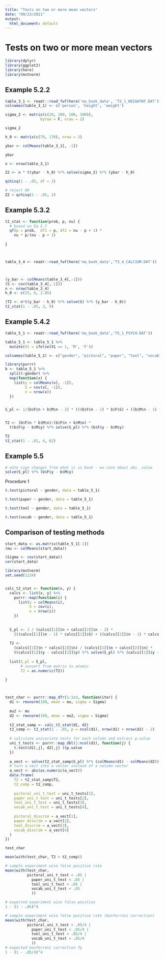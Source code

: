 ```yaml
---
title: "Tests on two or more mean vectors"
date: "09/23/2021"
output:
  html_document: default
---
```


# Tests on two or more mean vectors

```r
library(dplyr)
library(ggplot2)
library(here)
library(mvtnorm)
```


## Example 5.2.2

```r
table_3_1 <- readr::read_fwf(here('ma_book_data', 'T3_1_HEIGHTWT.DAT'))                        
colnames(table_3_1) <- c('person', 'height', 'weight')
```

```r
sigma_2 <- matrix(c(20, 100, 100, 1000),
                byrow = F, nrow = 2)

sigma_2
```

```r
h_0 <- matrix(c(70, 170), nrow = 2)

ybar <- colMeans(table_3_1[, -1])

ybar
```

```r
n <- nrow(table_3_1)

Z2 <- n * t(ybar - h_0) %*% solve(sigma_2) %*% (ybar - h_0)

qchisq(1 - .05, df = 2)

# reject H0
Z2 > qchisq(1 - .05, 2)
```


## Example 5.3.2

```r
t2_stat <- function(prob, p, nu) {
  # based on Eq 5.7
  qf(p = prob,  df1 = p, df2 = nu - p + 1) * 
    nu * p/(nu - p + 1)
  
}



table_3_4 <- readr::read_fwf(here('ma_book_data','T3_4_CALCIUM.DAT'))



(y_bar <- colMeans(table_3_4[,-1]))
(S <- cov(table_3_4[,-1]))
n <- nrow(table_3_4)
h_0 <- c(15, 6, 2.85)

(T2 <- n*t(y_bar - h_0) %*% solve(S) %*% (y_bar - h_0))
t2_stat(1 - .05, 3, 9)

```

## Example 5.4.2

```r
table_5_1 <- readr::read_fwf(here('ma_book_data','T5_1_PSYCH.DAT'))

table_5_1 <- table_5_1 %>% 
  mutate(X1 = ifelse(X1 == 1, 'M', 'F')) 

colnames(table_5_1) <- c("gender", "pictoral", "paper", "tool", "vocab")

library(purrr)
b <- table_5_1 %>%
  split(~gender) %>% 
  map(function(x) {
    list(y = colMeans(x[, -1]),
         S = cov(x[, -1]),
         n = nrow(x))
  })


S_pl <- 1/(b$F$n + b$M$n - 2) * (((b$F$n - 1) * b$F$S) + ((b$M$n - 1) * b$M$S))


T2 <- (b$F$n * b$M$n)/(b$F$n + b$M$n) * 
  t(b$F$y - b$M$y) %*% solve(S_pl) %*% (b$F$y - b$M$y)

T2
t2_stat(1 - .01, 4, 62)

```

## Example 5.5

```r
# note sign changes from what is in book - we care about abs. value
solve(S_pl) %*% (b$F$y - b$M$y)
```

Procedure 1

```r
t.test(pictoral ~ gender, data = table_5_1)
```

```r
t.test(paper ~ gender, data = table_5_1)
```

```r
t.test(tool ~ gender, data = table_5_1)
```

```r
t.test(vocab ~ gender, data = table_5_1)
```

## Comparison of testing methods

```r
start_data <- as.matrix(table_5_1[-1])
(mu <- colMeans(start_data))

(Sigma <- cov(start_data))
cor(start_data)
```

```r
library(mvtnorm)
set.seed(1234)


calc_t2_stat <- function(x, y) {
  calcs <- list(x, y) %>%
    purrr::map(function(i) {
      list(y = colMeans(i),
           S = cov(i),
           n = nrow(i))
    })
  
  
  S_pl <- 1 / (calcs[[1]]$n + calcs[[2]]$n - 2) *
    (((calcs[[1]]$n - 1) * calcs[[1]]$S) + ((calcs[[2]]$n - 1) * calcs[[2]]$S))
  
  T2 <-
    (calcs[[1]]$n * calcs[[2]]$n) / (calcs[[1]]$n + calcs[[2]]$n) *
    t(calcs[[1]]$y - calcs[[2]]$y) %*% solve(S_pl) %*% (calcs[[1]]$y - calcs[[2]]$y)
  
  list(S_pl = S_pl,
       # convert from matrix to atomic
       T2 = as.numeric(T2))
  
}



test_char <- purrr::map_dfr(1:1e3, function(iter) {
  d1 <- rmvnorm(100, mean = mu, sigma = Sigma)
  
  mu2 <- mu
  d2 <- rmvnorm(100, mean = mu2, sigma = Sigma)
  
  t2_stat_samp <- calc_t2_stat(d1, d2)
  t2_comp <- t2_stat(1 - .05, p = ncol(d1), nrow(d1) + nrow(d2) - 2)
  
  # calculate univariate tests for each column and extract p.value
  uni_t_tests <- purrr::map_dbl(1:ncol(d1), function(j) {
    t.test(d1[,j], d2[,j] )$p.value
  })
  
  a_vect <- solve(t2_stat_samp$S_pl) %*% (colMeans(d1) - colMeans(d2))
  # turn a_vect into a vector instead of a column vector
  a_vect <- abs(as.numeric(a_vect))
  data.frame(
    T2 = t2_stat_samp$T2,
    t2_comp = t2_comp,
    
    pictoral_uni_t_test = uni_t_tests[1],
    paper_uni_t_test = uni_t_tests[2],
    tool_uni_t_test = uni_t_tests[3],
    vocab_uni_t_test = uni_t_tests[4],
    
    pictoral_discrim = a_vect[1],
    paper_discrim = a_vect[2],
    tool_discrim = a_vect[3],
    vocab_discrim = a_vect[4]
  )
})

test_char

```

```r
mean(with(test_char, T2 > t2_comp))

# sample experiment wise false positive rate
mean(with(test_char, 
          pictoral_uni_t_test < .05 |
            paper_uni_t_test < .05 |
            tool_uni_t_test < .05 |
            vocab_uni_t_test < .05
            ))

# expected experiment wise false positive
1 - (1 - .05)^4

# sample experiment wise false positive rate (bonferroni correction)
mean(with(test_char, 
          pictoral_uni_t_test < .05/4 |
            paper_uni_t_test < .05/4 |
            tool_uni_t_test < .05/4 |
            vocab_uni_t_test < .05/4
            ))
# expected bonferroni correction fp
1 - (1 - .05/4)^4
```


